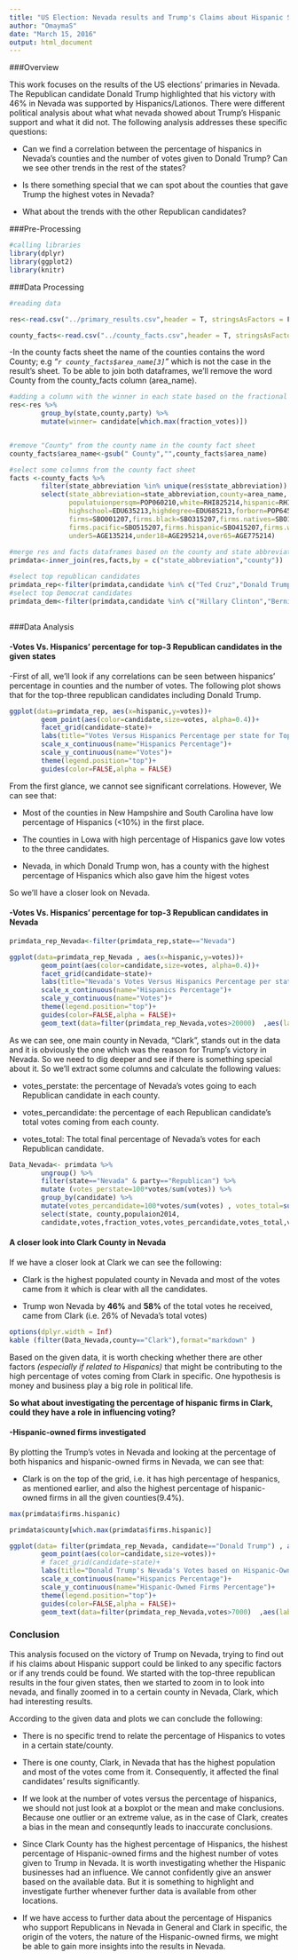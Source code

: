 ```yaml
---
title: "US Election: Nevada results and Trump's Claims about Hispanic Support"
author: "OmaymaS"
date: "March 15, 2016"
output: html_document
---
```

 
###Overview


This work focuses on the results of the US elections' primaries in Nevada. The Republican candidate Donald Trump highlighted that his victory with 46% in Nevada was supported by Hispanics/Lationos. There were different political analysis about what what nevada showed about Trump's Hispanic support and what it did not. The following analysis addresses these specific questions:

* Can we find a correlation between the percentage of hispanics in Nevada's counties and the number of votes given to Donald Trump? Can we see other trends in the rest of the states?

* Is there something special that we can spot about the counties that gave Trump the highest votes in Nevada?

* What about the trends with the other Republican candidates?


###Pre-Processing

```r
#calling libraries
library(dplyr)
library(ggplot2)
library(knitr)
```

###Data Processing

```r
#reading data

res<-read.csv("../primary_results.csv",header = T, stringsAsFactors = F) #read primary results

county_facts<-read.csv("../county_facts.csv",header = T, stringsAsFactors = F) #read county facts

```

-In the county facts sheet the name of the counties contains the word County; e.g *"`r county_facts$area_name[3]`"* which is not the case in the result's sheet. To be able to join both dataframes, we'll remove the word County from the county_facts column (area_name).

```r

#adding a column with the winner in each state based on the fractional votes
res<-res %>%
        group_by(state,county,party) %>%
        mutate(winner= candidate[which.max(fraction_votes)])


#remove "County" from the county name in the county fact sheet
county_facts$area_name<-gsub(" County","",county_facts$area_name)

#select some columns from the county fact sheet
facts <-county_facts %>%
        filter(state_abbreviation %in% unique(res$state_abbreviation)) %>%
        select(state_abbreviation=state_abbreviation,county=area_name, populaion2014=PST045214,
               populatuionpersqm=POP060210,white=RHI825214,hispanic=RHI725214,asian=RHI425214,black=RHI225214,
               highschool=EDU635213,highdegree=EDU685213,forborn=POP645213,
               firms=SBO001207,firms.black=SBO315207,firms.natives=SBO115207,firms.asians=SBO215207,
               firms.pacific=SBO515207,firms.hispanic=SBO415207,firms.women=SBO015207,
               under5=AGE135214,under18=AGE295214,over65=AGE775214)
               
#merge res and facts dataframes based on the county and state abbreviation columns
primdata<-inner_join(res,facts,by = c("state_abbreviation","county"))

#select top republican candidates
primdata_rep<-filter(primdata,candidate %in% c("Ted Cruz","Donald Trump","Marco Rubio"))
#select top Democrat candidates
primdata_dem<-filter(primdata,candidate %in% c("Hillary Clinton","Bernie Sanders"))
                     
```

###Data Analysis


#### -Votes Vs. Hispanics' percentage for top-3 Republican candidates in the given states

-First of all, we'll look if any correlations can be seen between hispanics' percentage in counties and the number of votes. The following plot shows that for the top-three republican candidates including Donald Trump.

```r

ggplot(data=primdata_rep, aes(x=hispanic,y=votes))+
        geom_point(aes(color=candidate,size=votes, alpha=0.4))+ 
        facet_grid(candidate~state)+
        labs(title="Votes Versus Hispanics Percentage per state for Top Republican Candidates")+
        scale_x_continuous(name="Hispanics Percentage")+
        scale_y_continuous(name="Votes")+
        theme(legend.position="top")+
        guides(color=FALSE,alpha = FALSE)


```

From the first glance, we cannot see significant correlations. However, We can see that:

* Most of the counties in New Hampshire and South Carolina have low percentage of Hispanics (<10%) in the first place.

* The counties in Lowa with high percentage of Hispanics gave low votes to the three candidates.

* Nevada, in which Donald Trump won, has a county with the highest percentage of Hispanics which also gave him the higest votes

So we'll have a closer look on Nevada. 


#### -Votes Vs. Hispanics' percentage for top-3 Republican candidates in Nevada

```r
primdata_rep_Nevada<-filter(primdata_rep,state=="Nevada")

ggplot(data=primdata_rep_Nevada , aes(x=hispanic,y=votes))+
        geom_point(aes(color=candidate,size=votes, alpha=0.4))+ 
        facet_grid(candidate~state)+
        labs(title="Nevada's Votes Versus Hispanics Percentage per state for Top Republican Candidates")+
        scale_x_continuous(name="Hispanics Percentage")+
        scale_y_continuous(name="Votes")+
        theme(legend.position="top")+
        guides(color=FALSE,alpha = FALSE)+
        geom_text(data=filter(primdata_rep_Nevada,votes>20000)  ,aes(label=county),hjust=1, vjust=1)
```

As we can see, one main county in Nevada, "Clark", stands out in the data and it is obviously the one which was the reason for Trump's victory in Nevada. So we need to dig deeper and see if there is something special about it. So we'll extract some columns and calculate the following values:

* votes_perstate: the percentage of Nevada's votes going to each Republican candidate in each county.

* votes_percandidate: the percentage of each Republican candidate's total votes coming from each county.

* votes_total: The total final percentage of Nevada's votes for each Republican candidate.


```r

Data_Nevada<- primdata %>% 
        ungroup() %>%  
        filter(state=="Nevada" & party=="Republican") %>% 
        mutate (votes_perstate=100*votes/sum(votes)) %>%
        group_by(candidate) %>%
        mutate(votes_percandidate=100*votes/sum(votes) , votes_total=sum(votes_perstate)) %>%
        select(state, county,populaion2014,
        candidate,votes,fraction_votes,votes_percandidate,votes_total,votes_perstate)

```



#### A closer look into Clark County in Nevada

If we have a closer look at Clark we can see the following:

* Clark is the highest populated county in Nevada and  most of the votes came from it which is clear with all the candidates.

* Trump won Nevada by **46%** and **58%** of the total votes he received, came from Clark (i.e. 26% of Nevada's total votes)

```r
options(dplyr.width = Inf)
kable (filter(Data_Nevada,county=="Clark"),format="markdown" )

``` 

Based on the given data, it is worth checking whether there are other factors *(especially if related to Hispanics)* that might be contributing to the high percentage of votes coming from Clark in specific. One hypothesis is money and business play a big role in political life. 

**So what about investigating the percentage of hispanic firms in Clark, could they have a role in influencing voting?**


#### -Hispanic-owned firms investigated

By plotting the Trump's votes in Nevada  and looking at the percentage of both hispanics and hispanic-owned firms in Nevada, we can see that:

* Clark is on the top of the grid, i.e. it has high percentage of hespanics, as mentioned earlier, and also the highest percentage of hispanic-owned firms in all the given counties(9.4%).

```r
max(primdata$firms.hispanic)

primdata$county[which.max(primdata$firms.hispanic)]

```

```r

ggplot(data= filter(primdata_rep_Nevada, candidate=="Donald Trump") , aes(x=hispanic,y=firms.hispanic))+
        geom_point(aes(color=candidate,size=votes))+ 
        # facet_grid(candidate~state)+
        labs(title="Donald Trump's Nevada's Votes based on Hispanic-Owned Firms & Hispanics Percentage ")+
        scale_x_continuous(name="Hispanics Percentage")+
        scale_y_continuous(name="Hispanic-Owned Firms Percentage")+
        theme(legend.position="top")+
        guides(color=FALSE,alpha = FALSE)+
        geom_text(data=filter(primdata_rep_Nevada,votes>7000)  ,aes(label=county),hjust=1, vjust=1)
```


### Conclusion

This analysis focused on the victory of Trump on Nevada, trying to find out if his claims about Hispanic support could be linked to any specific factors or if any trends could be found. We started with the top-three republican results in the four given states, then we started to zoom in to look into nevada, and finally zoomed in to a certain county in Nevada, Clark, which had interesting results.

According to the given data and plots we can conclude the following:

* There is no specific trend to relate the percentage of Hispanics to votes in a certain state/county.

* There is one county, Clark, in Nevada that has the highest population and  most of the votes come from it. Consequently, it affected the final candidates' results significantly.

* If we look at the number of votes versus the percentage of hispanics, we should not just look at a boxplot or the mean and make conclusions. Because  one outlier or an extreme value, as in the case of Clark, creates a bias in the mean and consequntly leads to inaccurate conclusions.

* Since Clark County has the highest percentage of Hispanics, the hishest percentage of Hispanic-owned firms and the highest number of votes given to Trump in Nevada. It is worth investigating whether the Hispanic businesses had an influence. We cannot confidently give an answer based on the available data. But it is something to highlight and investigate further whenever further data is available from other locations.

* If we have access to further data about the percentage of Hispanics who support Republicans in Nevada in General and Clark in specific, the origin of the voters, the nature of the Hispanic-owned firms, we might be able to gain more insights into the results in Nevada.